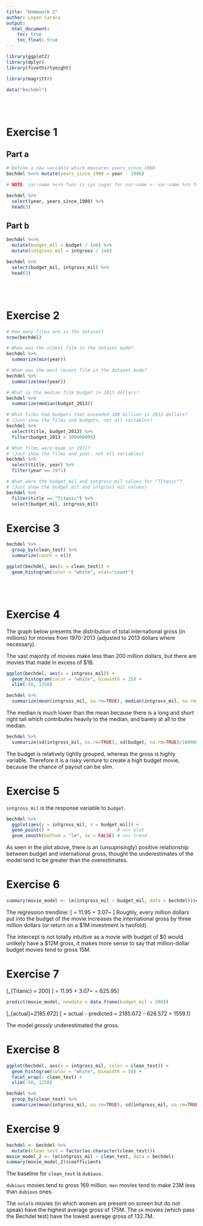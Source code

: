 ```yaml
---
title: "Homework 2"
author: Logan Caraco
output: 
  html_document:
    toc: true
    toc_float: true
---
```


``` r
library(ggplot2)
library(dplyr)
library(fivethirtyeight)

library(magrittr)

data("bechdel")
```


\
\



# Exercise 1

## Part a
``` r
# Define a new variable which measures years_since_1900
bechdel %<>% mutate(years_since_1900 = year - 1900)

# NOTE: var-name %<>% func is syn sugar for var-name <- var-name %>% func
```

```r
bechdel %>% 
  select(year, years_since_1900) %>%
  head(3)
```

## Part b

``` r
bechdel %<>% 
  mutate(budget_mil = budget / 1e6) %>%
  mutate(intgross_mil = intgross / 1e6)
```


``` r
bechdel %>% 
  select(budget_mil, intgross_mil) %>% 
  head(3)
```

\
\


# Exercise 2

``` r
# How many films are in the dataset?
nrow(bechdel)

# When was the oldest film in the dataset made?
bechdel %>%
  summarize(min(year))

# When was the most recent film in the dataset made?
bechdel %>%
  summarize(max(year))

# What is the median film budget in 2013 dollars?
bechdel %>% 
  summarize(median(budget_2013))

# What films had budgets that exceeded 300 million in 2013 dollars?
# (Just show the films and budgets, not all variables)
bechdel %>%
  select(title, budget_2013) %>%
  filter(budget_2013 > 300000000)

# What films were made in 1971?
# (Just show the films and year, not all variables)
bechdel %>%
  select(title, year) %>%
  filter(year == 1971)

# What were the budget_mil and intgross_mil values for "Titanic"?
# (Just show the budget_mil and intgross_mil values)
bechdel %>%
  filter(title == "Titanic") %>%
  select(budget_mil, intgross_mil)
```

# Exercise 3

``` r
bechdel %>% 
  group_by(clean_test) %>% 
  summarize(count = n())

ggplot(bechdel, aes(x = clean_test)) + 
  geom_histogram(color = "white", stat="count")
```


\
\


# Exercise 4

The graph below presents the distribution of total international gross (in millions) for movies from 1970-2013 (adjusted to 2013 dollars where necessary). 

The vast majority of movies make less than 200 million dollars, but there are movies that made in excess of $1B. 
``` r
ggplot(bechdel, aes(x = intgross_mil)) +
  geom_histogram(color = "white", binwidth = 25) + 
  xlim(-50, 1250)
```

``` r
bechdel %>%
  summarize(mean(intgross_mil, na.rm=TRUE), median(intgross_mil, na.rm=TRUE))
```

The median is much lower than the mean because there is a long and short right tail which contributes heavily to the median, and barely at all to the median.

``` r
bechdel %>%
  summarize(sd(intgross_mil, na.rm=TRUE), sd(budget, na.rm=TRUE)/1000000)
```
The budget is relatively tightly grouped, whereas the gross is highly variable. Therefore it is a risky venture to create a high budget movie, because the chance of payout can be slim.


# Exercise 5

$\texttt{intgross_mil}$ is the response variable to $\texttt{budget}$.

```r
bechdel %>%
  ggplot(aes(y = intgross_mil, x = budget_mil)) + 
  geom_point() +                         # <<< plot
  geom_smooth(method = "lm", se = FALSE) # <<< trend
```


As seen in the plot above, there is an (unsuprisingly) positive relationship between budget and international gross, thought the underestimates of the model tend to be greater than the overestimates.

# Exercise 6

``` r
summary(movie_model <- lm(intgross_mil ~ budget_mil, data = bechdel))$coefficients
```

The regression trendline:
\[\texttt{intgross_mil} = 11.95 + 3.07~ \texttt{budget_mil}\]
Roughly, every million dollars put into the budget of the movie increases the international gross by three million dollars (or return on a \$1M investment is twofold).

The intercept is not totally intuitive as a movie with budget of \$0 would unlikely have a \$12M gross, it makes more sense to say that million-dollar budget movies tend to gross 15M.

# Exercise 7

\[\texttt{budget_mil}_{Titanic} = 200\]
\[\texttt{intgross_mil} = 11.95 + 3.07~ \texttt{budget_mil} = 625.95\]

``` r
predict(movie_model, newdata = data.frame(budget_mil = 200))
```

\[\texttt{intgross_mil}_{actual}=2185.672\]
\[\textbf r = actual - predicted = 2185.672 - 626.572 = 1559.1\]

The model *grossly* underestimated the gross.

# Exercise 8

``` r
ggplot(bechdel, aes(x = intgross_mil, color = clean_test)) +
  geom_histogram(color = "white", binwidth = 50) + 
  facet_wrap(~ clean_test) +
  xlim(-50, 1250)
```


``` r
bechdel %>%
  group_by(clean_test) %>%
  summarize(mean(intgross_mil, na.rm=TRUE), sd(intgross_mil, na.rm=TRUE))
```

# Exercise 9

``` r
bechdel <- bechdel %>% 
  mutate(clean_test = factor(as.character(clean_test)))
movie_model_2 <- lm(intgross_mil ~ clean_test, data = bechdel)
summary(movie_model_2)$coefficients
```

The baseline for $\texttt{clean_test}$ is $\texttt{dubious}$.

$\texttt{dubious}$ movies tend to gross 169 million. $\texttt{men}$ movies tend to make 23M less than $\texttt{dubious}$ ones. 

The $\texttt{notalk}$ movies (in which women are present on screen but do not speak) have the highest average gross of 175M. The $\texttt{ok}$ movies (which pass the Bechdel test) have the lowest average gross of 132.7M.

